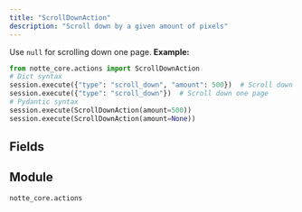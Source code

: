 ```yaml
---
title: "ScrollDownAction"
description: "Scroll down by a given amount of pixels"
---
```


Use `null` for scrolling down one page.
**Example:**
```python
from notte_core.actions import ScrollDownAction
# Dict syntax
session.execute({"type": "scroll_down", "amount": 500})  # Scroll down 500 pixels
session.execute({"type": "scroll_down"})  # Scroll down one page
# Pydantic syntax
session.execute(ScrollDownAction(amount=500))
session.execute(ScrollDownAction(amount=None))
```

## Fields

<ParamField path="type" type="Literal['scroll_down']" required>
</ParamField>

<ParamField path="category" type="str" required>
</ParamField>

<ParamField path="description" type="str" required>
</ParamField>

<ParamField path="amount" type="UnionType[int, None]" required>
</ParamField>


## Module

`notte_core.actions`
